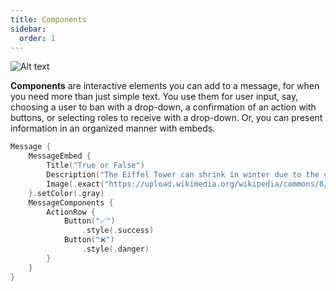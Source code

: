 ```yaml
---
title: Components
sidebar:
  order: 1
---
```

![Alt text](/Components.png)

**Components** are interactive elements you can add to a message, for when you need more than just
simple text. You use them for user input, say,
choosing a user to ban with a drop-down, a confirmation of an action with buttons, or selecting roles
to receive with a drop-down. Or, you can present information in an organized manner with embeds.

```swift
Message {
	MessageEmbed {
		Title("True or False")
		Description("The Eiffel Tower can shrink in winter due to the cold.")
		Image(.exact("https://upload.wikimedia.org/wikipedia/commons/8/85/Tour_Eiffel_Wikimedia_Commons_%28cropped%29.jpg"))
	}.setColor(.gray)
	MessageComponents {
		ActionRow {
			Button("✅")
				.style(.success)
			Button("❌")
				.style(.danger)
		}
	}
}
```

